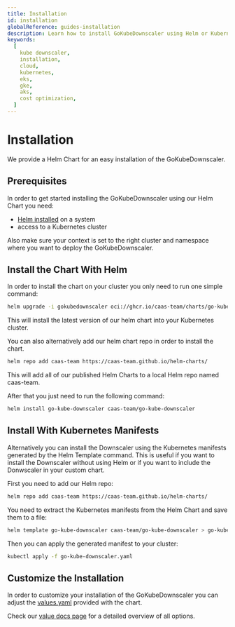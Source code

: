 ```yaml
---
title: Installation
id: installation
globalReference: guides-installation
description: Learn how to install GoKubeDownscaler using Helm or Kubernetes manifests.
keywords:
  [
    kube downscaler,
    installation,
    cloud,
    kubernetes,
    eks,
    gke,
    aks,
    cost optimization,
  ]
---
```


# Installation

We provide a Helm Chart for an easy installation of the GoKubeDownscaler.

## Prerequisites

In order to get started installing the GoKubeDownscaler using our Helm Chart you need:

- [Helm installed](https://helm.sh/docs/intro) on a system
- access to a Kubernetes cluster

Also make sure your context is set to the right cluster and namespace where you want to deploy the GoKubeDownscaler.

## Install the Chart With Helm

In order to install the chart on your cluster you only need to run one simple command:

```bash
helm upgrade -i gokubedownscaler oci://ghcr.io/caas-team/charts/go-kube-downscaler
```

This will install the latest version of our helm chart into your Kubernetes cluster.

You can also alternatively add our helm chart repo in order to install the chart.

```bash
helm repo add caas-team https://caas-team.github.io/helm-charts/
```

This will add all of our published Helm Charts to a local Helm repo named caas-team.

After that you just need to run the following command:

```bash
helm install go-kube-downscaler caas-team/go-kube-downscaler
```

## Install With Kubernetes Manifests

Alternatively you can install the Downscaler using the Kubernetes manifests generated by the Helm Template command.
This is useful if you want to install the Downscaler without using Helm or if you want to include the Donwscaler in your custom chart.

First you need to add our Helm repo:

```bash
helm repo add caas-team https://caas-team.github.io/helm-charts/
```

You need to extract the Kubernetes manifests from the Helm Chart and save them to a file:

```bash
helm template go-kube-downscaler caas-team/go-kube-downscaler > go-kube-downscaler.yaml
```

Then you can apply the generated manifest to your cluster:

```bash
kubectl apply -f go-kube-downscaler.yaml
```

## Customize the Installation

In order to customize your installation of the GoKubeDownscaler
you can adjust the [values.yaml](repo:deployments/chart/values.yaml) provided with the chart.

Check our [value docs page](ref:docs-helm-values) for a detailed overview of all options.
